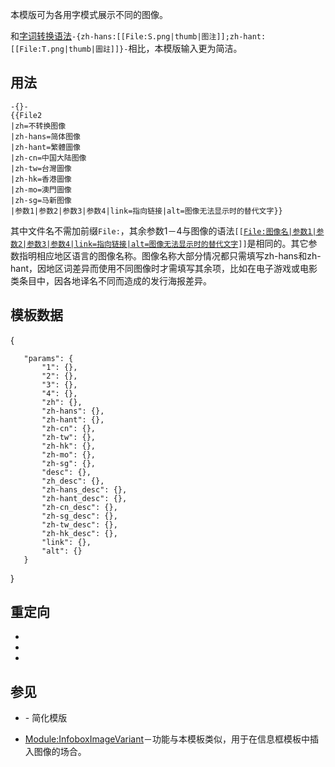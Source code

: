 {{NoteTA
|G1 = IT
|G2 = MediaWiki
}}
{{Documentation subpage}}
<!-- 在本行下編輯模板說明 -->

本模版可为各用字模式展示不同的图像。

和[[Help:高級字詞轉換語法|字词转换语法]]<code><nowiki>-{zh-hans:[[File:S.png|thumb|图注]];zh-hant:[[File:T.png|thumb|圖註]]}-</nowiki></code>相比，本模版输入更为简洁。

== 用法 ==
<pre>-{}-
{{File2
|zh=不转换图像
|zh-hans=简体图像
|zh-hant=繁體圖像
|zh-cn=中国大陆图像
|zh-tw=台灣圖像
|zh-hk=香港圖像
|zh-mo=澳門圖像
|zh-sg=马新图像
|参数1|参数2|参数3|参数4|link=指向链接|alt=图像无法显示时的替代文字}}
</pre>

其中文件名不需加前缀<code>File:</code>，其余参数1－4与图像的语法<code><nowiki>[[</nowiki>File:图像名|参数1|参数2|参数3|参数4|link=指向链接|alt=图像无法显示时的替代文字]]</code>是相同的。其它参数指明相应地区语言的图像名称。图像名称大部分情况都只需填写zh-hans和zh-hant，因地区词差异而使用不同图像时才需填写其余项，比如在电子游戏或电影类条目中，因各地译名不同而造成的发行海报差异。

== 模板数据 ==

<templatedata>
{
	"params": {
		"1": {},
		"2": {},
		"3": {},
		"4": {},
		"zh": {},
		"zh-hans": {},
		"zh-hant": {},
		"zh-cn": {},
		"zh-tw": {},
		"zh-hk": {},
		"zh-mo": {},
		"zh-sg": {},
		"desc": {},
		"zh_desc": {},
		"zh-hans_desc": {},
		"zh-hant_desc": {},
		"zh-cn_desc": {},
		"zh-sg_desc": {},
		"zh-tw_desc": {},
		"zh-hk_desc": {},
		"link": {},
		"alt": {}
	}
}
</templatedata>

== 重定向 ==
* {{tlx|File}}
* {{tlx|Image}}
* {{tlx|圖像}}

== 参见 ==
* {{tlx|FileTA}} - 简化模版
* [[Module:InfoboxImageVariant]]－功能与本模板类似，用于在信息框模板中插入图像的场合。

<includeonly>{{sandbox other||
<!-- 本行下加入模板的分類，跨維基連結加入Wikidata（參見[[Wikipedia:Wikidata]]） -->
[[Category:字詞转换模板]]
[[Category:圖像模板]]
}}</includeonly>